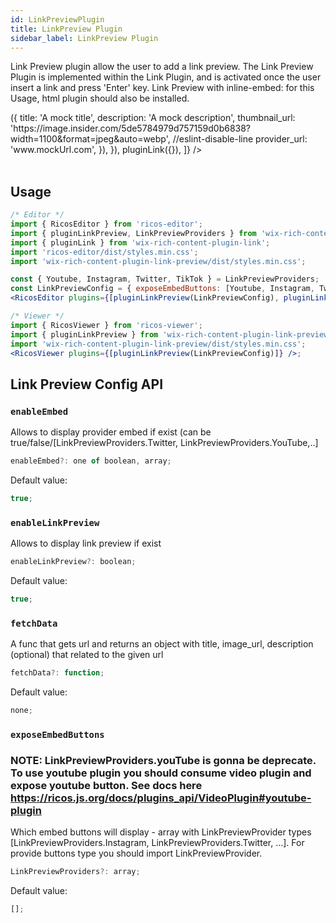 ```yaml
---
id: LinkPreviewPlugin
title: LinkPreview Plugin
sidebar_label: LinkPreview Plugin
---
```



Link Preview plugin allow the user to add a link preview.
The Link Preview Plugin is implemented within the Link Plugin, and is activated once the user insert a link and press 'Enter' key.
Link Preview with inline-embed: for this Usage, html plugin should also be installed.

<div className="card">
  <RicosEditorWithMobile
    content={createContent('Add an Link Preview - write a link and press enter key')}
    placeholder={'Type here!'}
    plugins={[
      pluginLinkPreview({
        fetchData: () => ({
          title: 'A mock title',
          description: 'A mock description',
          thumbnail_url:
            'https://image.insider.com/5de5784979d757159d0b6838?width=1100&format=jpeg&auto=webp', //eslint-disable-line
          provider_url: 'www.mockUrl.com',
        }),
      }),
      pluginLink({}),
    ]}
  />
</div>
<br />

## Usage

```jsx
/* Editor */
import { RicosEditor } from 'ricos-editor';
import { pluginLinkPreview, LinkPreviewProviders } from 'wix-rich-content-plugin-link-preview';
import { pluginLink } from 'wix-rich-content-plugin-link';
import 'ricos-editor/dist/styles.min.css';
import 'wix-rich-content-plugin-link-preview/dist/styles.min.css';

const { Youtube, Instagram, Twitter, TikTok } = LinkPreviewProviders;
const LinkPreviewConfig = { exposeEmbedButtons: [Youtube, Instagram, Twitter, TikTok] };
<RicosEditor plugins={[pluginLinkPreview(LinkPreviewConfig), pluginLink({})]} />;

/* Viewer */
import { RicosViewer } from 'ricos-viewer';
import { pluginLinkPreview } from 'wix-rich-content-plugin-link-preview/dist/module.viewer';
import 'wix-rich-content-plugin-link-preview/dist/styles.min.css';
<RicosViewer plugins={[pluginLinkPreview(LinkPreviewConfig)]} />;
```

## Link Preview Config API

### `enableEmbed`

Allows to display provider embed if exist (can be true/false/[LinkPreviewProviders.Twitter, LinkPreviewProviders.YouTube,..]

```jsx
enableEmbed?: one of boolean, array;
```

Default value:

```jsx
true;
```

### `enableLinkPreview`

Allows to display link preview if exist

```jsx
enableLinkPreview?: boolean;
```

Default value:

```jsx
true;
```

### `fetchData`

A func that gets url and returns an object with title, image_url, description (optional) that related to the given url

```jsx
fetchData?: function;
```

Default value:

```jsx
none;
```

### `exposeEmbedButtons`

### NOTE: LinkPreviewProviders.youTube is gonna be deprecate. To use youtube plugin you should consume video plugin and expose youtube button. See docs here https://ricos.js.org/docs/plugins_api/VideoPlugin#youtube-plugin

Which embed buttons will display - array with LinkPreviewProvider types [LinkPreviewProviders.Instagram, LinkPreviewProviders.Twitter, ...].
For provide buttons type you should import LinkPreviewProvider.

```jsx
LinkPreviewProviders?: array;
```

Default value:

```jsx
[];
```

<br />
